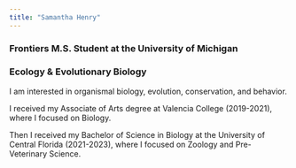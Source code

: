 ```yaml
---
title: "Samantha Henry"
---
```


### Frontiers M.S. Student at the University of Michigan
### Ecology & Evolutionary Biology

I am interested in organismal biology, evolution, conservation, and behavior.

I received my Associate of Arts degree at Valencia College (2019-2021), where I
focused on Biology.

Then I received my Bachelor of Science in Biology at the University of Central
Florida (2021-2023), where I focused on Zoology and Pre-Veterinary Science.
